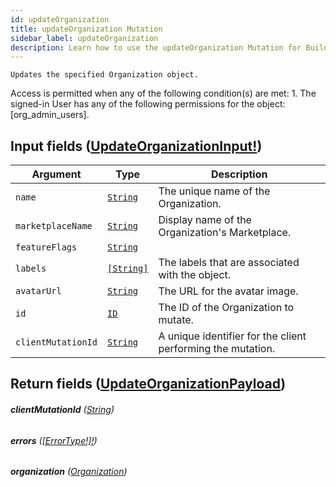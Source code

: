 ```yaml
---
id: updateOrganization
title: updateOrganization Mutation
sidebar_label: updateOrganization
description: Learn how to use the updateOrganization Mutation for Builder's API.
---
```


    Updates the specified Organization object.

Access is permitted when any of the following condition(s) are met: 1. The signed-in User has any of the following permissions for the object: [org_admin_users].

## Input fields ([UpdateOrganizationInput!](/composer/builder/api/schema/input_object/UpdateOrganizationInput.mdx))

| Argument           | Type                                       | Description                                                 |
| ------------------ | ------------------------------------------ | ----------------------------------------------------------- |
| `name`             | [`String`](/composer/builder/api/schema/scalar/String.mdx)   | The unique name of the Organization.                        |
| `marketplaceName`  | [`String`](/composer/builder/api/schema/scalar/String.mdx)   | Display name of the Organization's Marketplace.             |
| `featureFlags`     | [`String`](/composer/builder/api/schema/scalar/String.mdx)   |                                                             |
| `labels`           | [`[String]`](/composer/builder/api/schema/scalar/String.mdx) | The labels that are associated with the object.             |
| `avatarUrl`        | [`String`](/composer/builder/api/schema/scalar/String.mdx)   | The URL for the avatar image.                               |
| `id`               | [`ID`](/composer/builder/api/schema/scalar/ID.mdx)           | The ID of the Organization to mutate.                       |
| `clientMutationId` | [`String`](/composer/builder/api/schema/scalar/String.mdx)   | A unique identifier for the client performing the mutation. |

## Return fields ([UpdateOrganizationPayload](/composer/builder/api/schema/object/UpdateOrganizationPayload.mdx))

###### <b>clientMutationId</b> ([String](/composer/builder/api/schema/scalar/String.mdx))

###### <b>errors</b> ([[ErrorType!]!](/composer/builder/api/schema/object/ErrorType.mdx))

###### <b>organization</b> ([Organization](/composer/builder/api/schema/object/Organization.mdx))
